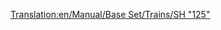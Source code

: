[[Translation:en/Manual/Base Set/Trains/SH "125"]]
{{hu/Navbox Mozdonyok}}
{{hu/Vonatok|Name=SH "125"
|Image=[[File:en/Sh125.png]]
|Image=[[File:en/Sh125.png]]
|Cost=£23,437 ($46.874)
|Speed=201 km/h (125 mph)
|Weight=70 t
|Power=4,500 LE (3.356 kW)
|Annual=£2,894 ($5.788)
|Designed=1978
|Lifespan=20
|Capacity=8 csomag levél
|Leírás=Ez nem csak egy mozdony, hanem egy összehangoltan működő mozdonypár. Mindkét mozdony rakományt szállíthat, alapértelmezés szerint levelet. Ne felejtsd tehát átalakítani [[hu/Manual/Base Set/Cargos/Utasok|utasok]] szállítására, ha csak utasszállító szolgáltatást üzemeltetsz, így az állomások nem kezdenek [[hu/Manual/Base Set/Cargos/Levél|levelet]] gyűjteni.

|Valósság=A brit [http://hu.wikipedia.org/wiki/InterCity_125 Intercity 125], a dízelmozdonyok sebességi világcsúcs-tartója (237 km/h).
}}